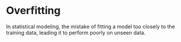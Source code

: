 # Overfitting

In statistical modeling, the mistake of fitting a model too closely to the training data, leading it to perform poorly on unseen data.